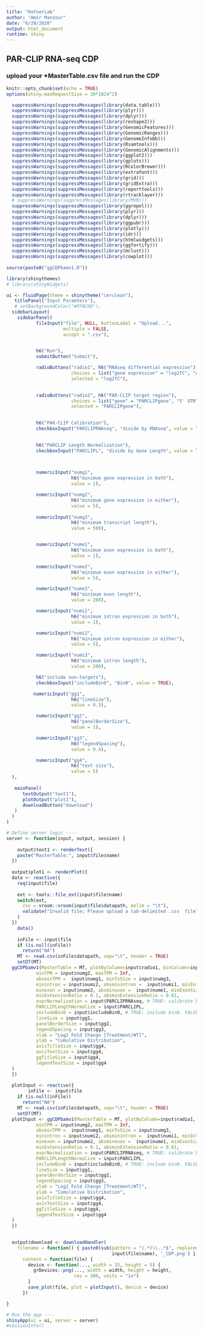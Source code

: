 ```yaml
---
title: "HafnerLab"
author: "Amir Manzour"
date: "6/29/2020"
output: html_document
runtime: shiny
---
```

## PAR-CLIP RNA-seq CDP
### upload your *MasterTable.csv file and run the CDP
```r
knitr::opts_chunk$set(echo = TRUE)
options(shiny.maxRequestSize = 30*1024^2)

  suppressWarnings(suppressMessages(library(data.table)))
  suppressWarnings(suppressMessages(library(plyr)))
  suppressWarnings(suppressMessages(library(dplyr)))
  suppressWarnings(suppressMessages(library(reshape2)))
  suppressWarnings(suppressMessages(library(GenomicFeatures)))
  suppressWarnings(suppressMessages(library(GenomicRanges)))
  suppressWarnings(suppressMessages(library(GenomeInfoDb)))
  suppressWarnings(suppressMessages(library(Rsamtools))) 
  suppressWarnings(suppressMessages(library(GenomicAlignments))) 
  suppressWarnings(suppressMessages(library(ggplot2)))
  suppressWarnings(suppressMessages(library(gplots)))
  suppressWarnings(suppressMessages(library(RColorBrewer)))
  suppressWarnings(suppressMessages(library(extrafont)))
  suppressWarnings(suppressMessages(library(grid)))
  suppressWarnings(suppressMessages(library(gridExtra)))
  suppressWarnings(suppressMessages(library(reporttools)))
  suppressWarnings(suppressMessages(library(rtracklayer)))
  # suppressWarnings(suppressMessages(library(MVN)))
  suppressWarnings(suppressMessages(library(ggrepel)))
  suppressWarnings(suppressMessages(library(plyr)))
  suppressWarnings(suppressMessages(library(dplyr)))
  suppressWarnings(suppressMessages(library(ggpubr)))
  suppressWarnings(suppressMessages(library(plotly)))
  suppressWarnings(suppressMessages(library(idr)))
  suppressWarnings(suppressMessages(library(htmlwidgets)))
  suppressWarnings(suppressMessages(library(ggfortify)))
  suppressWarnings(suppressMessages(library(mclust)))
  suppressWarnings(suppressMessages(library(cowplot)))
  
source(paste0("ggCDPbamv1.R"))
```


```r
library(shinythemes)
# library(shinyWidgets)

ui <- fluidPage(theme = shinytheme("cerulean"),
   titlePanel("Input Paramters"),
   # setBackgroundColor("#FF8C00"),
  sidebarLayout(
    sidebarPanel(
           fileInput("file", NULL, buttonLabel = "Upload...", 
                     multiple = FALSE,
                     accept = ".csv"),
    

           h6("Run"),
           submitButton("Submit"),

           radioButtons("radio1", h6("RNAseq differential expression"),
                        choices = list("gene expression" = "log2fC", "exon expression" = "log2fCexon", "intron expression" = "log2fCintron"), 
                        selected = "log2fC"),
    

           radioButtons("radio2", h6("PAR-CLIP target region"),
                        choices = list("gene" = "PARCLIPgene", "5' UTR" = "PARCLIP5UTR", "coding" = "PARCLIPCDS", "intron" = "PARCLIPintron", "3' UTR" = "PARCLIP3UTR"), 
                        selected = "PARCLIPgene"),
    

           h6("PAR-CLIP Calibration"),
           checkboxInput("PARCLIPRNAseq", "divide by RNAseq", value = TRUE),
    

           h6("PARCLIP Length Normalization"),
           checkboxInput("PARCLIPL", "divide by Gene Length", value = TRUE),

    

           numericInput("numg1", 
                        h6("minimum gene expression in both"), 
                        value = 1),   

           numericInput("numg2", 
                        h6("minimum gene expression in either"), 
                        value = 5), 
  
           numericInput("numg3", 
                        h6("minimum transcript length"), 
                        value = 500),


           numericInput("nume1", 
                        h6("minimum exon expression in both"), 
                        value = 1),

           numericInput("nume2", 
                        h6("minimum exon expression in either"), 
                        value = 5),

           numericInput("nume3", 
                        h6("minimum exon length"), 
                        value = 200),

           numericInput("numi1", 
                        h6("minimum intron expression in both"), 
                        value = 1),

           numericInput("numi2", 
                        h6("minimum intron expression in either"), 
                        value = 5),

           numericInput("numi3", 
                        h6("minimum intron length"), 
                        value = 200),

           h6("include non-targets"),
           checkboxInput("includeBin0", "Bin0", value = TRUE),

          numericInput("gg1", 
                        h6("lineSize"), 
                        value = 0.5),

           numericInput("gg2", 
                        h6("panelBorderSize"), 
                        value = 1),

           numericInput("gg3", 
                        h6("legendSpacing"), 
                        value = 0.4),

           numericInput("gg4", 
                        h6("text size"), 
                        value = 5)
  ),
  
   mainPanel(
      textOutput("text1"),
      plotOutput("plot1"),
      downloadButton("download")
   )
  )   
)

# Define server logic ----
server <- function(input, output, session) {
  
    output$text1 <- renderText({
    paste("MasterTable:", input$file$name)
  })
    
  output$plot1 <- renderPlot({
  data <- reactive({
    req(input$file)
    
    ext <- tools::file_ext(input$file$name)
    switch(ext,
      csv = vroom::vroom(input$file$datapath, delim = "\t"),
      validate("Invalid file; Please upload a tab-delimited .csv  file")
    )
  })
    data()
 
    inFile <- input$file
    if (is.null(inFile))
      return("NA")
    MT <- read.csv(inFile$datapath, sep="\t", header = TRUE)
    setDT(MT)
  ggCDPbamv1(MasterTable = MT, plotByColumn=input$radio1, binColumn=input$radio2,
           minTPM = input$numg2, maxTPM = Inf, 
           absminTPM =  input$numg1, minTxSize = input$numg3,        
           minintron = input$numi2, absminintron =  input$numi1, minIntronSize = input$numi3, 
           minexon = input$nume2, absminexon =  input$nume1, minExonSize = input$nume3,
           minExtensionRatio = 0.1, absminExtensionRatio = 0.01,    
           exprNormalization = input$PARCLIPRNAseq, # TRUE: calibrate binning by WT expression. False: Just use log2 of normalized XL
           PARCLIPLengthNormalize = input$PARCLIPL,
           includeBin0 = input$includeBin0, # TRUE: include bin0. FALSE: exclude bin0 and p-values.
           lineSize = input$gg1,
           panelBorderSize = input$gg2,
           legendSpacing = input$gg3,
           xlab = "Log2 Fold Change [Treatment/WT]",
           ylab = "Cumulative Distribution",
           axisTitleSize = input$gg4,
           axisTextSize = input$gg4,
           ggTitleSize = input$gg4,
           legendTextSize = input$gg4
  )
  })
  
  plotInput <- reactive({
        inFile <- input$file
    if (is.null(inFile))
      return("NA")
    MT <- read.csv(inFile$datapath, sep="\t", header = TRUE)
    setDT(MT)
  plotInput <- ggCDPbamv1(MasterTable = MT, plotByColumn=input$radio1, binColumn=input$radio2,
           minTPM = input$numg2, maxTPM = Inf, 
           absminTPM =  input$numg1, minTxSize = input$numg3,        
           minintron = input$numi2, absminintron =  input$numi1, minIntronSize = input$numi3, 
           minexon = input$nume2, absminexon =  input$nume1, minExonSize = input$nume3,
           minExtensionRatio = 0.1, absminExtensionRatio = 0.01,    
           exprNormalization = input$PARCLIPRNAseq, # TRUE: calibrate binning by WT expression. False: Just use log2 of normalized XL
           PARCLIPLengthNormalize = input$PARCLIPL,
           includeBin0 = input$includeBin0, # TRUE: include bin0. FALSE: exclude bin0 and p-values.
           lineSize = input$gg1,
           panelBorderSize = input$gg2,
           legendSpacing = input$gg3,
           xlab = "Log2 Fold Change [Treatment/WT]",
           ylab = "Cumulative Distribution",
           axisTitleSize = input$gg4,
           axisTextSize = input$gg4,
           ggTitleSize = input$gg4,
           legendTextSize = input$gg4
  )
  })

  
  output$download <- downloadHandler(
    filename = function() { paste0(sub(pattern = "(.*)\\..*$", replacement = "\\1",
                                       input$file$name), '_CDP.png') },
      content = function(file) {
        device <- function(..., width = 15, height = 5) {
          grDevices::png(..., width = width, height = height,
                         res = 300, units = "in")
        }
        save_plot(file, plot = plotInput(), device = device)
      })

}

# Run the app ----
shinyApp(ui = ui, server = server)
#sessionInfo()
```

